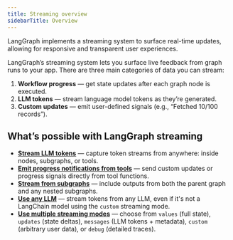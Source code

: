 ```yaml
---
title: Streaming overview
sidebarTitle: Overview
---
```


LangGraph implements a streaming system to surface real-time updates, allowing for responsive and transparent user experiences.

LangGraph’s streaming system lets you surface live feedback from graph runs to your app.
There are three main categories of data you can stream:

1. **Workflow progress** — get state updates after each graph node is executed.
2. **LLM tokens** — stream language model tokens as they’re generated.
3. **Custom updates** — emit user-defined signals (e.g., “Fetched 10/100 records”).

## What’s possible with LangGraph streaming

* [**Stream LLM tokens**](/oss/streaming#messages) — capture token streams from anywhere: inside nodes, subgraphs, or tools.
* [**Emit progress notifications from tools**](/oss/streaming#stream-custom-data) — send custom updates or progress signals directly from tool functions.
* [**Stream from subgraphs**](/oss/streaming#stream-subgraph-outputs) — include outputs from both the parent graph and any nested subgraphs.
* [**Use any LLM**](/oss/streaming#use-with-any-llm) — stream tokens from any LLM, even if it's not a LangChain model using the `custom` streaming mode.
* [**Use multiple streaming modes**](/oss/streaming#stream-multiple-modes) — choose from `values` (full state), `updates` (state deltas), `messages` (LLM tokens + metadata), `custom` (arbitrary user data), or `debug` (detailed traces).
